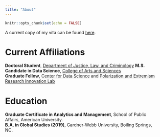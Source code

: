 ```yaml
---
title: "About"
---
```


```r
knitr::opts_chunk$set(echo = FALSE)
```

A current copy of my vita can be found [here](leap_CV.pdf).  

# Current Affiliations
**Doctoral Student**, [Department of Justice, Law, and Criminology](https://www.american.edu/spa/jlc/)
**M.S. Candidate in Data Science**, [College of Arts and Sciences](https://www.american.edu/programs/shared/data-science/index.cfm)  
**Graduate Fellow**, [Center for Data Science](https://www.american.edu/spa/data-science/index.cfm) and [Polarization and Extremism Research Innovation Lab](https://www.american.edu/centers/university-excellence/peril.cfm)  

# Education
**Graduate Certificate in Analytics and Management**, School of Public Affairs, American University.  
**B.A. in Global Studies (2019)**, Gardner-Webb University, Boiling Springs, NC.  


